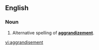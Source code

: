 ==English==

===Noun===
{{en-noun}}

# {{UK|rare}} Alternative spelling of '''[[aggrandizement]]'''.

[[vi:aggrandisement]]